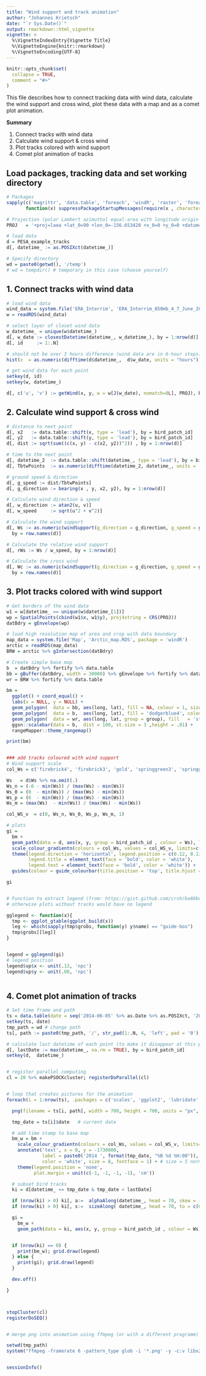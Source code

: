 ```yaml
---
title: "Wind support and track animation"
author: "Johannes Krietsch"
date: "`r Sys.Date()`"
output: rmarkdown::html_vignette
vignette: >
  %\VignetteIndexEntry{Vignette Title}
  %\VignetteEngine{knitr::rmarkdown}
  %\VignetteEncoding{UTF-8}
---
```


```r
knitr::opts_chunk$set(
  collapse = TRUE,
  comment = "#>"
)
```

This file describes how to connect tracking data with wind data, calculate the wind support and cross wind, plot these data with a map and as a comet plot animation. 

**Summary**

1. Connect tracks with wind data
2. Calculate wind support & cross wind
3. Plot tracks colored with wind support
4. Comet plot animation of tracks


## Load packages, tracking data and set working directory

```r
# Packages
sapply(c('magrittr', 'data.table', 'foreach', 'windR', 'raster', 'foreach', 'doParallel', 'ggplot2', 'stringr'),
       function(x) suppressPackageStartupMessages(require(x , character.only = TRUE, quietly = TRUE) ) )

# Projection (polar Lambert azimuthal equal-area with longitude origin 156.65° W)
PROJ   = '+proj=laea +lat_0=90 +lon_0=-156.653428 +x_0=0 +y_0=0 +datum=WGS84 +units=m +no_defs +ellps=WGS84 +towgs84=0,0,0 '

# load data
d = PESA_example_tracks
d[, datetime_ := as.POSIXct(datetime_)]

# Specify directory
wd = paste0(getwd(), '/temp')
# wd = tempdir() # temporary in this case (choose yourself)

```


## 1. Connect tracks with wind data

```r

# load wind data
wind_data = system.file('ERA_Interrim', 'ERA_Interrim_850mb_4_7_June_2014_10km.RDS', package = 'windR')
w = readRDS(wind_data)

# select layer of closet wind data
w_datetime_ = unique(w$datetime_)
d[, w_date := closestDatetime(datetime_, w_datetime_), by = 1:nrow(d)]
d[, id     := 1:.N]

# should not be over 3 hours difference (wind data are in 6-hour steps)
hist(x  = as.numeric(difftime(d$datetime_,  d$w_date, units = "hours")))

# get wind data for each point
setkey(d, id)
setkey(w, datetime_)

d[, c('u', 'v') := getWind(x, y, w = w[J(w_date), nomatch=0L], PROJ), by = id]


```


## 2. Calculate wind support & cross wind

```r

# distance to next point
d[, x2   := data.table::shift(x, type = 'lead'), by = bird_patch_id]
d[, y2   := data.table::shift(y, type = 'lead'), by = bird_patch_id]
d[, dist := sqrt(sum((c(x, y) - c(x2, y2))^2)) , by = 1:nrow(d)]

# time to the next point
d[, datetime_2  := data.table::shift(datetime_, type = 'lead'), by = bird_patch_id]
d[, TbtwPoints  := as.numeric(difftime(datetime_2, datetime_, units = 'sec'))]

# ground speed & direction
d[, g_speed := dist/TbtwPoints]
d[, g_direction := bearing(x , y, x2, y2), by = 1:nrow(d)]

# Calculate wind direction & speed
d[, w_direction := atan2(u, v)]
d[, w_speed     := sqrt(u^2 + v^2)]

# Calculate the wind support
d[, Ws := as.numeric(windSupport(g_direction = g_direction, g_speed = g_speed, w_direction = w_direction, w_speed = w_speed, crosswind = FALSE)),
  by = row.names(d)]

# Calculate the relative wind support
d[, rWs := Ws / w_speed, by = 1:nrow(d)]

# Calculate the cross wind
d[, Wc := as.numeric(windSupport(g_direction = g_direction, g_speed = g_speed, w_direction = w_direction, w_speed = w_speed, crosswind = TRUE)),
  by = row.names(d)]


```


## 3. Plot tracks colored with wind support

```r

# Get borders of the wind data
w1 = w[datetime_ == unique(w$datetime_[1])]
wp = SpatialPoints(cbind(w1$x, w1$y), proj4string = CRS(PROJ))
datBdry = gEnvelope(wp)

# load high resolution map of area and crop with data boundary
map_data = system.file('Map', 'Arctic_map.RDS', package = 'windR')
arctic = readRDS(map_data)
BRW = arctic %>% gIntersection(datBdry)

# Create simple base map
b  = datBdry %>% fortify %>% data.table
bb = gBuffer(datBdry, width = 30000) %>% gEnvelope %>% fortify %>% data.table
wr = BRW %>% fortify %>% data.table

bm =
  ggplot() + coord_equal() +
  labs(x = NULL, y = NULL) +
  geom_polygon(  data = bb, aes(long, lat), fill = NA, colour = 1, size = .1) +
  geom_polygon(  data = b,  aes(long, lat), fill = 'dodgerblue4', colour = 1, size = .1) +
  geom_polygon(  data = wr, aes(long, lat, group = group), fill   = 'steelblue4' , colour = 'white', size = .2) +
  ggsn::scalebar(data = b,  dist = 100, st.size = 3 ,height = .01) +
  rangeMapper::theme_rangemap()

print(bm)


### add tracks coloured with wind support
# Wind support scale
col_Ws = c('firebrick4', 'firebrick3', 'gold', 'springgreen3', 'springgreen4', 'springgreen4')

Ws   = d$Ws %>% na.omit(.)
Ws_n = (-6 - min(Ws)) / (max(Ws) - min(Ws))
Ws_0 = (0  - min(Ws)) / (max(Ws) - min(Ws))
Ws_p = (6  - min(Ws)) / (max(Ws) - min(Ws))
Ws_m = (max(Ws)  - min(Ws)) / (max(Ws) - min(Ws))

col_WS_v  = c(0, Ws_n, Ws_0, Ws_p, Ws_m, 1)

# plots
gi =
  bm +
  geom_path(data = d, aes(x, y, group = bird_patch_id , colour = Ws), lineend = "round", size = 0.7) +
  scale_colour_gradientn(colours = col_Ws, values = col_WS_v, limits=c(min(d$Ws, na.rm = T), max(d$Ws, na.rm = T)), name = 'Wind support (m/s)') +
  theme(legend.direction = 'horizontal', legend.position = c(0.12, 0.13),
        legend.title = element_text(face = 'bold', color = 'white'),
        legend.text = element_text(face = 'bold', color = 'white')) +
  guides(colour = guide_colourbar(title.position = 'top', title.hjust = 0.5, barwidth = 8))

gi


# Function to extract legend (from: https://gist.github.com/crsh/be88be19233f1df4542aca900501f0fb#file-gglegend-r-L7)
# otherwise plots without tracks would have no legend

gglegend <- function(x){
  tmp <- ggplot_gtable(ggplot_build(x))
  leg <- which(sapply(tmp$grobs, function(y) y$name) == "guide-box")
  tmp$grobs[[leg]]
}


legend = gglegend(gi)
# legend position
legend$vp$x <- unit(.13, 'npc')
legend$vp$y <- unit(.08, 'npc')



```


## 4. Comet plot animation of tracks

```r

# Set time frame and path
ts = data.table(date = seq('2014-06-05' %>% as.Date %>% as.POSIXct, '2014-06-07' %>% as.Date %>% as.POSIXct, by = '30 mins') )
setkey(ts, date)
tmp_path = wd # change path
ts[, path := paste0(tmp_path, '/', str_pad(1:.N, 4, 'left', pad = '0'), '.png')   ]

# calculate last datetime of each point (to make it disappear at this point)
d[, lastDate := max(datetime_, na.rm = TRUE), by = bird_patch_id]
setkey(d,  datetime_)


# register parallel computing
cl = 20 %>% makePSOCKcluster; registerDoParallel(cl)


# loop that creates pictures for the animation
foreach(i = 1:nrow(ts), .packages = c('scales', 'ggplot2', 'lubridate', 'stringr', 'data.table', 'windR', 'grid') ) %dopar% {

  png(filename = ts[i, path], width = 700, height = 700, units = "px", pointsize = 9, bg = "white")

  tmp_date = ts[i]$date   # current date

  # add time stamp to base map
  bm_w = bm +
    scale_colour_gradientn(colours = col_Ws, values = col_WS_v, limits=c(min(d$Ws, na.rm = T), max(d$Ws, na.rm = T)), name = 'Wind support (m/s)') +
    annotate('text', x = 0, y = -1730000,
             label = paste0('2014 ', format(tmp_date, "%B %d %H:00")),
             color = 'white', size = 8, fontface = 1) + # size = 5 normal resolution, 8 for high
    theme(legend.position = 'none',
          plot.margin = unit(c(-1, -1, -1, -1), 'cm'))

  # subset bird tracks
  ki = d[datetime_ <= tmp_date & tmp_date < lastDate]

  if (nrow(ki) > 0) ki[, a:=  alphaAlong(datetime_, head = 70, skew = -0.1) ,     by = bird_patch_id] # alpha
  if (nrow(ki) > 0) ki[, s:=  sizeAlong( datetime_, head = 70, to = c(0.1,2.5)) , by = bird_patch_id] # size

  gi =
    bm_w +
    geom_path(data = ki, aes(x, y, group = bird_patch_id , colour = Ws), lineend = "round",  alpha = ki$a, size = ki$s)


  if (nrow(ki) == 0) {
    print(bm_w); grid.draw(legend)
  } else {
    print(gi); grid.draw(legend)
  }

  dev.off()

}



stopCluster(cl)
registerDoSEQ()


# merge png into animation using ffmpeg (or with a different programm)

setwd(tmp_path)
system("ffmpeg -framerate 6 -pattern_type glob -i '*.png' -y -c:v libx264 -profile:v high -crf 1 -pix_fmt yuv420p Bird_tracks_animation.mov")



```



```r
sessionInfo()
```

